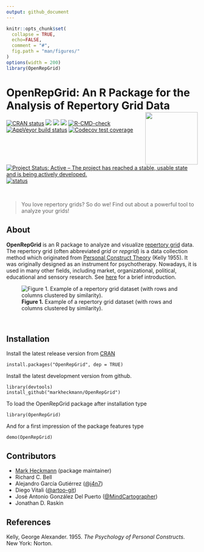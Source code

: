 ```yaml
---
output: github_document
---
```


<!-- README.md is generated from README.Rmd. Please edit that file -->

```r
knitr::opts_chunk$set(
  collapse = TRUE,
  echo=FALSE,
  comment = "#",
  fig.path = "man/figures/"
)
options(width = 200)
library(OpenRepGrid)
```

# OpenRepGrid: An R Package for the Analysis of Repertory Grid Data <a href="https://docu.openrepgrid.org"><img src="man/figures/logo.png" align="right" height="138" /></a>

<!-- badges: start -->
[![CRAN status](https://www.r-pkg.org/badges/version/OpenRepGrid)](https://CRAN.R-project.org/package=OpenRepGrid)
[![](https://cranlogs.r-pkg.org/badges/OpenRepGrid)](https://cran.rstudio.com/web/packages/OpenRepGrid/index.html)
[![](http://cranlogs.r-pkg.org/badges/grand-total/OpenRepGrid)](https://cran.r-project.org/package=OpenRepGrid)
[![](https://img.shields.io/badge/devel-v0.1.15-blue.svg)](https://github.com/markheckmann/OpenRepGrid)
[![R-CMD-check](https://github.com/markheckmann/OpenRepGrid/actions/workflows/R-CMD-check.yaml/badge.svg)](https://github.com/markheckmann/OpenRepGrid/actions/workflows/R-CMD-check.yaml)
[![AppVeyor build status](https://ci.appveyor.com/api/projects/status/github/markheckmann/OpenRepGrid?branch=master&svg=true)](https://ci.appveyor.com/project/markheckmann/OpenRepGrid)
[![Codecov test coverage](https://codecov.io/gh/markheckmann/OpenRepGrid/branch/master/graph/badge.svg)](https://codecov.io/gh/markheckmann/OpenRepGrid?branch=master)
[![Project Status: Active – The project has reached a stable, usable state and is being actively developed.](https://www.repostatus.org/badges/latest/active.svg)](https://www.repostatus.org/#active)
[![status](https://joss.theoj.org/papers/88b1ba29095623f416d9fe944afe5cd8/status.svg)](https://joss.theoj.org/papers/88b1ba29095623f416d9fe944afe5cd8)
<!-- badges: end -->

<br>

> You love repertory grids? So do we! Find out about a powerful tool to analyze your grids!

## About

**OpenRepGrid** is an R package to analyze and visualize [repertory grid](https://en.wikipedia.org/wiki/Repertory_grid)  data. The repertory grid (often abbreviated *grid* or *repgrid*) is a data collection method which originated from [Personal Construct Theory](https://en.wikipedia.org/wiki/Personal_construct_theory) (Kelly 1955). It was originally designed as an instrument for psychotherapy. Nowadays, it is used in many other fields, including market, organizational, political, educational and sensory research. See [here](https://docs.openrepgrid.org/articles/web/intro) for a brief introduction. 

![**Figure 1.** Example of a repertory grid dataset (with rows and columns clustered by similarity).](man/figures/bertin-clustered.png)

<br>

## Installation

Install the latest release version from [CRAN](https://cran.r-project.org/web/packages/OpenRepGrid/index.html)

    install.packages("OpenRepGrid", dep = TRUE)
    
Install the latest development version from github.
    
    library(devtools)
    install_github("markheckmann/OpenRepGrid") 

To load the OpenRepGrid package after installation type

    library(OpenRepGrid) 

And for a first impression of the package features type

    demo(OpenRepGrid)


## Contributors

- [Mark Heckmann](https://markheckmann.de) (package maintainer)
- Richard C. Bell
- Alejandro García Gutiérrez ([\@j4n7](https://github.com/j4n7))
- Diego Vitali ([\@artoo-git](https://github.com/artoo-git))
- José Antonio González Del Puerto ([\@MindCartographer](https://github.com/MindCartographer))
- Jonathan D. Raskin

## References

Kelly, George Alexander. 1955. *The Psychology of Personal Constructs*. New York: Norton.
